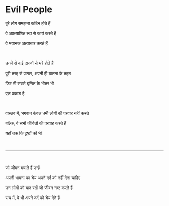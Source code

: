 # Evil People

बुरे लोग समझना कठिन होते हैं

वे अप्रत्याशित रूप से कार्य करते हैं

वे भयानक अत्याचार करते हैं

<p></p>

<br />

उनमें से कई दानवों से भरे होते हैं

पूरी तरह से पागल, अपनी ही यातना के तहत

फिर भी सबसे घृणित के भीतर भी

एक प्रकाश है

<br />

वास्तव में, भगवान केवल धर्मी लोगों की परवाह नहीं करते

बल्कि, वे सभी जीवितों की परवाह करते हैं

यहाँ तक कि दुष्टों की भी

<p></p>

<br />

---

<br />

जो जीवन बचाते हैं उन्हें

अपनी भावना का श्रेय अपने दर्द को नहीं देना चाहिए

उन लोगों को याद रखें जो जीवन नष्ट करते हैं

सच में, वे भी अपने दर्द को श्रेय देते हैं